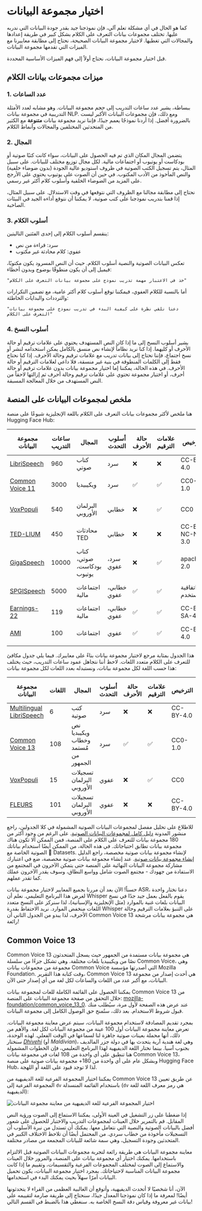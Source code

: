 # اختيار مجموعة البيانات

كما هو الحال في أي مشكلة تعلم آلي، فإن نموذجنا جيد بقدر جودة البيانات التي ندربه عليها. تختلف مجموعات بيانات التعرف على الكلام بشكل كبير في طريقة إعدادها والمجالات التي تغطيها. لاختيار مجموعة البيانات الصحيحة، نحتاج إلى مطابقة معاييرنا مع الميزات التي تقدمها مجموعة البيانات.

قبل اختيار مجموعة البيانات، نحتاج أولاً إلى فهم الميزات الأساسية المحددة.

## ميزات مجموعات بيانات الكلام

### 1. عدد الساعات
ببساطة، يشير عدد ساعات التدريب إلى حجم مجموعة البيانات. وهو مشابه لعدد الأمثلة التدريبية في مجموعة بيانات NLP. ومع ذلك، فإن مجموعات البيانات الأكبر ليست بالضرورة أفضل. إذا أردنا نموذجًا يعمم جيدًا، فإننا نريد مجموعة بيانات **متنوعة** مع الكثير من المتحدثين المختلفين والمجالات وأنماط الكلام.

### 2. المجال
يتضمن المجال المكان الذي تم فيه الحصول على البيانات، سواء كانت كتبًا صوتية أو بودكاست أو يوتيوب أو اجتماعات مالية. لكل مجال توزيع مختلف للبيانات. على سبيل المثال، يتم تسجيل الكتب الصوتية في ظروف استوديو عالية الجودة (بدون ضوضاء خلفية) والنص المأخوذ من الأدب المكتوب. في حين أن الصوت على يوتيوب يحتوي على الأرجح على المزيد من الضوضاء الخلفية وأسلوب كلام أكثر غير رسمي.

نحتاج إلى مطابقة مجالنا مع الظروف التي نتوقعها في وقت الاستدلال. على سبيل المثال، إذا قمنا بتدريب نموذجنا على كتب صوتية، لا يمكننا أن نتوقع أداءه الجيد في البيئات الصاخبة.

### 3. أسلوب الكلام
ينقسم أسلوب الكلام إلى إحدى الفئتين التاليتين:

* سرد: قراءة من نص
* عفوي: كلام محادثة غير مكتوب

تعكس البيانات الصوتية والنصية أسلوب الكلام. حيث أن النص المسرود يكون مكتوبًا، فيميل إلى أن يكون منطوقًا بوضوح وبدون أخطاء:

```
"خذ في الاعتبار مهمة تدريب نموذج على مجموعة بيانات التعرف على الكلام"
```

أما بالنسبة للكلام العفوي، فيمكننا توقع أسلوب كلام أكثر عامية، مع تضمين التكرارات والترددات والبدايات الخاطئة:

```
"دعنا نلقي نظرة على كيفية البدء في تدريب نموذج على مجموعة بيانات التعرف على الكلام"
```

### 4. أسلوب النسخ
يشير أسلوب النسخ إلى ما إذا كان النص المستهدف يحتوي على علامات ترقيم أو حالة الأحرف أو كليهما. إذا كنا نريد نظاماً لإنشاء
نص منسق بالكامل يمكن استخدامه لنشر أو نسخ اجتماع، فإننا نحتاج إلى بيانات تدريب مع علامات ترقيم
وحالة الأحرف. إذا كنا نحتاج فقط إلى الكلمات المنطوقة في بنية غير منسقة، فلا داعي لعلامات الترقيم أو حالة الأحرف.
في هذه الحالة، يمكننا إما اختيار مجموعة بيانات بدون علامات ترقيم أو حالة أحرف، أو اختيار مجموعة تحتوي على علامات ترقيم وحالة أحرف
ثم إزالتها لاحقاً من النص المستهدف من خلال المعالجة المسبقة.

## ملخص لمجموعات البيانات على المنصة

هنا ملخص لأكثر مجموعات بيانات التعرف على الكلام باللغة الإنجليزية شيوعًا على منصة Hugging Face Hub:

| مجموعة البيانات                                                                                 | ساعات التدريب | المجال                      | أسلوب التحدث        | حالة الأحرف | علامات الترقيم | الترخيص         | الاستخدام الموصى به                  |
|-----------------------------------------------------------------------------------------|-------------|-----------------------------|-----------------------|--------|-------------|-----------------|----------------------------------|
| [LibriSpeech](https://huggingface.co/datasets/librispeech_asr)                          | 960         | كتاب صوتي                   | سرد              | ❌      | ❌           | CC-BY-4.0       | المعايير الأكاديمية              |
| [Common Voice 11](https://huggingface.co/datasets/mozilla-foundation/common_voice_11_0) | 3000        | ويكيبيديا                   | سرد              | ✅      | ✅           | CC0-1.0         | متحدثون غير أصليين              |
| [VoxPopuli](https://huggingface.co/datasets/facebook/voxpopuli)                         | 540         | البرلمان الأوروبي         | خطابي              | ❌      | ✅           | CC0             | متحدثون غير أصليين              |
| [TED-LIUM](https://huggingface.co/datasets/LIUM/tedlium)                                | 450         | محادثات TED                  | خطابي              | ❌      | ❌           | CC-BY-NC-ND 3.0 | مواضيع تقنية                 |
| [GigaSpeech](https://huggingface.co/datasets/speechcolab/gigaspeech)                    | 10000       | كتاب صوتي، بودكاست، يوتيوب | سرد، عفوي | ❌      | ✅           | apache-2.0      | المتانة عبر مجالات متعددة |
| [SPGISpeech](https://huggingface.co/datasets/kensho/spgispeech)                         | 5000        | اجتماعات مالية          | خطابي، عفوي  | ✅      | ✅           | اتفاقية المستخدم  | نسخ منسقة بالكامل   |
| [Earnings-22](https://huggingface.co/datasets/revdotcom/earnings22)                     | 119         | اجتماعات مالية          | خطابي، عفوي  | ✅      | ✅           | CC-BY-SA-4.0    | تنوع اللهجات             |
| [AMI](https://huggingface.co/datasets/edinburghcstr/ami)                                | 100         | اجتماعات                    | عفوي           | ✅      | ✅           | CC-BY-4.0       | ظروف الكلام الصاخب          |

هذا الجدول بمثابة مرجع لاختيار مجموعة بيانات بناءً على معاييرك. فيما يلي جدول مكافئ للتعرف على الكلام متعدد اللغات. لاحظ أننا نتجاهل عمود ساعات التدريب، حيث يختلف هذا حسب اللغة
لكل مجموعة بيانات، ونستبدله بعدد اللغات لكل مجموعة بيانات:

| مجموعة البيانات                                                                                       | اللغات | المجال                                | أسلوب التحدث | حالة الأحرف | علامات الترقيم | الترخيص   | الاستخدام الموصى به       |
|-----------------------------------------------------------------------------------------------|-----------|---------------------------------------|----------------|--------|-------------|-----------|-------------------------|
| [Multilingual LibriSpeech](https://huggingface.co/datasets/facebook/multilingual_librispeech) | 6         | كتب صوتية                            | سرد       | ❌      | ❌           | CC-BY-4.0 | المعايير الأكاديمية     |
| [Common Voice 13](https://huggingface.co/datasets/mozilla-foundation/common_voice_13_0)       | 108       | نص ويكيبديا وخطاب مُستمد من الجمهور | سرد       | ✅      | ✅           | CC0-1.0   | مجموعة متنوعة من المتحدثين     |
| [VoxPopuli](https://huggingface.co/datasets/facebook/voxpopuli)                               | 15        | تسجيلات البرلمان الأوروبي        | عفوي    | ❌      | ✅           | CC0       | اللغات الأوروبية      |
| [FLEURS](https://huggingface.co/datasets/google/fleurs)                                       | 101       | تسجيلات البرلمان الأوروبي        | عفوي    | ❌      | ❌           | CC-BY-4.0 | تقييم متعدد اللغات |

للاطلاع على تحليل مفصل لمجموعات البيانات الصوتية المشمولة في كلا الجدولين، راجع منشور المدونة [دليل كامل لمجموعات البيانات الصوتية](https://huggingface.co/blog/audio-datasets#a-tour-of-audio-datasets-on-the-hub).
على الرغم من وجود أكثر من 180 مجموعة بيانات للتعرف على الكلام على المنصة، فمن الممكن ألا تكون هناك مجموعة بيانات تطابق
احتياجاتك. في هذه الحالة، من الممكن أيضًا استخدام بياناتك الصوتية الخاصة مع 🤗 Datasets. لإنشاء مجموعة بيانات صوتية مخصصة،
راجع الدليل [إنشاء مجموعة بيانات صوتية](https://huggingface.co/docs/datasets/audio_dataset). عند إنشاء مجموعة بيانات صوتية مخصصة، ضع في اعتبارك مشاركة مجموعة البيانات النهائية على المنصة حتى يتمكن الآخرون في المجتمع من الاستفادة من
جهودك - مجتمع الصوت شامل وواسع النطاق، وسوف يقدر الآخرون عملك كما تقدر عملهم.

حسناً! الآن بعد أن مررنا بجميع المعايير لاختيار مجموعة بيانات ASR، دعنا نختار واحدة لغرض هذا البرنامج التعليمي.
نعلم أن Whisper يقوم بالفعل بعمل جيد جدًا في نسخ البيانات بلغات غنية بالموارد (مثل الإنجليزية والإسبانية)، لذا
سنركز على النسخ متعدد اللغات منخفض الموارد. نريد الاحتفاظ بقدرة Whisper على التنبؤ بعلامات الترقيم وحالة الأحرف،
لذا يبدو من الجدول الثاني أن Common Voice 13 هي مجموعة بيانات مرشحة رائعة!

## Common Voice 13

Common Voice 13 هي مجموعة بيانات مستمدة من الجمهور حيث يسجل المتحدثون نصًا من ويكيبيديا بلغات مختلفة. وهي تشكل جزءًا من
سلسلة Common Voice، وهي مجموعة من مجموعات بيانات Common Voice التي أصدرتها مؤسسة Mozilla Foundation. وقت كتابة هذا التقرير،
Common Voice 13 هي أحدث إصدار من مجموعة البيانات، مع أكبر عدد من اللغات والساعات لكل لغة من أي إصدار حتى الآن.

يمكننا الحصول على القائمة الكاملة للغات لمجموعة بيانات Common Voice 13 من خلال التحقق من صفحة مجموعة البيانات على المنصة:
[mozilla-foundation/common_voice_13_0](https://huggingface.co/datasets/mozilla-foundation/common_voice_13_0).
عند عرض هذه الصفحة لأول مرة، سيُطلب منك قبول شروط الاستخدام. بعد ذلك، ستُمنح حق الوصول الكامل إلى مجموعة البيانات.

بمجرد تقديم المصادقة لاستخدام مجموعة البيانات، سيتم عرض معاينة مجموعة البيانات. تعرض معاينة مجموعة البيانات
أول 100 عينة من مجموعة البيانات لكل لغة. والأهم من ذلك، أنها محملة بعينات صوتية جاهزة لنا
لسماعها في الوقت الفعلي. لهذه الوحدة، سنختار [_Dhivehi_](https://en.wikipedia.org/wiki/Maldivian_language)
(أو _Maldivian_)، وهي لغة هندية آرية يتحدث بها في دولة جزر المالديف بجنوب آسيا. بينما نختار
اللغة الديفيهية لهذا البرنامج التعليمي، فإن الخطوات المشمولة هنا تنطبق على أي واحدة من 108 لغات في مجموعة بيانات Common Voice 13،
وبشكل عام على أي واحدة من 180+ مجموعة بيانات صوتية على منصة Hugging Face Hub، لذا لا توجد قيود على اللغة أو اللهجة.

يمكننا اختيار المجموعة الفرعية للغة الديفيهية من Common Voice 13 عن طريق تعيين المجموعة الفرعية إلى `dv` باستخدام القائمة المنسدلة (`dv` هي رمز معرف اللغة للغة الديفيهية):

<div class="flex justify-center">
    <img src="https://huggingface.co/datasets/huggingface-course/audio-course-images/resolve/main/cv_13_dv_selection.png" alt="اختيار المجموعة الفرعية للغة الديفيهية من معاينة مجموعة البيانات">
</div>

إذا ضغطنا على زر التشغيل في العينة الأولى، يمكننا الاستماع إلى الصوت ورؤية النص المقابل. قم بالتمرير
خلال العينات لمجموعات التدريب والاختبار للحصول على شعور أفضل بالبيانات الصوتية والنصية التي نتعامل معها.
يمكنك أن تستدل من نبرة الأسلوب أن التسجيلات مأخوذة من خطاب سردي. من المحتمل أيضًا أن تلاحظ
الاختلاف الكبير في المتحدثين وجودة التسجيل، وهي سمة شائعة للبيانات المجمعة من مصادر مختلفة.

معاينة مجموعة البيانات هي طريقة رائعة لتجربة مجموعات البيانات الصوتية قبل الالتزام باستخدامها. يمكنك اختيار أي
مجموعة بيانات على المنصة، والمرور خلال العينات والاستماع إلى الصوت لمختلف المجموعات الفرعية والتقسيمات، وتقييم ما إذا
كانت مجموعة البيانات المناسبة لاحتياجاتك. بمجرد اختيار مجموعة البيانات، يكون تحميل البيانات أمرًا سهلاً بحيث يمكنك
البدء في استخدامها.

الآن، أنا شخصيًا لا أتحدث الديفيهية، وأتوقع أن الغالبية العظمى من القراء لا يتحدثونها أيضًا! لمعرفة ما إذا كان نموذجنا المعدل جيدًا، سنحتاج إلى طريقة صارمة لتقييمه على بيانات غير معروفة وقياس دقة النسخ الخاصة به.
سنغطي هذا بالضبط في القسم التالي!
